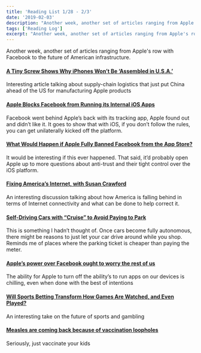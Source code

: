 ```yaml
---
title: 'Reading List 1/28 - 2/3'
date: '2019-02-03'
description: "Another week, another set of articles ranging from Apple's row with Facebook to the future of American infrastructure."
tags: ['Reading Log']
excerpt: "Another week, another set of articles ranging from Apple's row with Facebook to the future of American infrastructure."
---
```


Another week, another set of articles ranging from Apple's row with Facebook to the future of American infrastructure.

#### [A Tiny Screw Shows Why iPhones Won’t Be ‘Assembled in U.S.A.’](https://www.nytimes.com/2019/01/28/technology/iphones-apple-china-made.html)

Interesting article talking about supply-chain logistics that just put China ahead of the US for manufacturing Apple products

#### [Apple Blocks Facebook from Running its Internal iOS Apps](https://www.theverge.com/2019/1/30/18203551/apple-facebook-blocked-internal-ios-apps)

Facebook went behind Apple’s back with its tracking app, Apple found out and didn’t like it. It goes to show that with iOS, if you don’t follow the rules, you can get unilaterally kicked off the platform.

#### [What Would Happen if Apple Fully Banned Facebook from the App Store?](https://www.theverge.com/2019/2/1/18205291/apple-facebook-developer-ban-certificate-app-store)

It would be interesting if this ever happened. That said, it’d probably open Apple up to more questions about anti-trust and their tight control over the iOS platform.

#### [Fixing America’s Internet, with Susan Crawford](https://www.theverge.com/2019/1/31/18203591/internet-connectivity-susan-crawford-harvard-law-america-infrastructure-broadband-huawei-vergecast)

An interesting discussion talking about how America is falling behind in terms of Internet connectivity and what can be done to help correct it.

#### [Self-Driving Cars with “Cruise” to Avoid Paying to Park](https://news.ucsc.edu/2019/01/millardball-vehicles.html)

This is something I hadn’t thought of. Once cars become fully autonomous, there might be reasons to just let your car drive around while you shop. Reminds me of places where the parking ticket is cheaper than paying the meter.

#### [Apple’s power over Facebook ought to worry the rest of us](https://www.theverge.com/2019/1/31/18204559/apple-facebook-feud-market-research-platform-power)

The ability for Apple to turn off the ability’s to run apps on our devices is chilling, even when done with the best of intentions

#### [Will Sports Betting Transform How Games Are Watched, and Even Played?](https://www.nytimes.com/2019/01/29/magazine/sports-betting-washington.html)

An interesting take on the future of sports and gambling

#### [Measles are coming back because of vaccination loopholes](https://www.theverge.com/2019/1/30/18204333/measles-outbreaks-washington-vaccines-state-policy-anti-vax-movement)

Seriously, just vaccinate your kids
